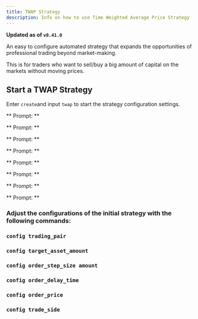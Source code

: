 ```yaml
---
title: TWAP Strategy
description: Info on how to use Time Weighted Average Price Strategy
---
```



**Updated as of `v0.41.0`**

An easy to configure automated strategy that expands the opportunities of professional trading beyond market-making.

This is for traders who want to sell/buy a big amount of capital on the markets without moving prices.

## Start a TWAP Strategy

Enter `create`and input `twap` to start the strategy configuration settings.

** Prompt: **

<Prompt prompt="Enter the name of spot connector?" response=">>>" />

** Prompt: **

<Prompt
  prompt="Enter the trading pair you would like to trade on Binance (e.g ZRX-ETH)"
  response=">>>"
/>

** Prompt: **

<Prompt prompt="What operation will be executed? (buy/sell)" response=">>> " />

** Prompt: **

<Prompt
  prompt="What is the total amount of SUN to be traded (Default is 1.0)"
  response=">>>"
/>

** Prompt: **

<Prompt
  prompt="What is the amount of each individual order (denominated in the base asset, default is 1)?"
  response=">>>"
/>

** Prompt: **

<Prompt prompt="What is the price for the limit orders?" response=">>>" />

** Prompt: **

<Prompt
  prompt="Do you want to specify a start time and an end time for the execution? (Yes/No)"
  response=">>>"
/>

** Prompt: **

<Prompt
  prompt="How long do you want to wait before cancelling your limit order (in seconds). (Default is 60 seconds) ?"
  response=">>>"
/>

### Adjust the configurations of the initial strategy with the following commands:

### `config trading_pair`

### `config target_asset_amount`

### `config order_step_size amount`

### `config order_delay_time`

### `config order_price`

### `config trade_side`
